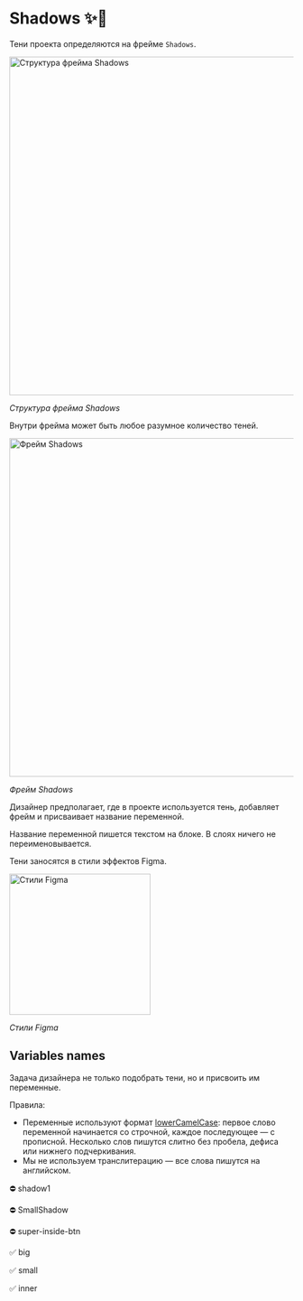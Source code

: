
<Meta title="Design / Shadows" />

# Shadows ✨🤖

Тени проекта определяются на фрейме `Shadows`.

<img src="images/shadows/structure.png" alt="Структура фрейма Shadows" width="600" />

_Структура фрейма Shadows_

Внутри фрейма может быть любое разумное количество теней.

<img src="images/shadows/frame.png" alt="Фрейм Shadows" width="600" />

_Фрейм Shadows_

Дизайнер предполагает, где в проекте используется тень, добавляет фрейм и присваивает название переменной.

Название переменной пишется текстом на блоке. В слоях ничего не переименовывается.

Тени заносятся в стили эффектов Figma.

<img src="images/shadows/styles.png" alt="Стили Figma" width="250" />

_Стили Figma_

## Variables names

Задача дизайнера не только подобрать тени, но и присвоить им переменные.

Правила:

-   Переменные используют формат [lowerCamelCase](https://ru.wikipedia.org/wiki/CamelCase): первое слово переменной начинается со строчной, каждое последующее — с прописной. Несколько слов пишутся слитно без пробела, дефиса или нижнего подчеркивания.
-   Мы не используем транслитерацию — все слова пишутся на английском.

⛔️ shadow1

⛔️ SmallShadow

⛔️ super-inside-btn

✅ big

✅ small

✅ inner
